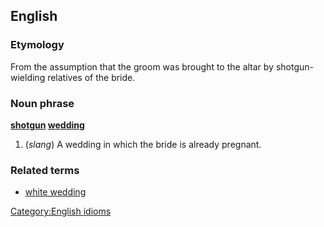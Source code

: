 ==English==
===Etymology===
From the assumption that the groom was brought to the altar by shotgun-wielding relatives of the bride.

===Noun phrase===
[[Category:English idioms]]
'''[[shotgun]] [[wedding]]'''

# (''slang'') A wedding in which the bride is already pregnant.

===Related terms===
*[[white wedding]]
